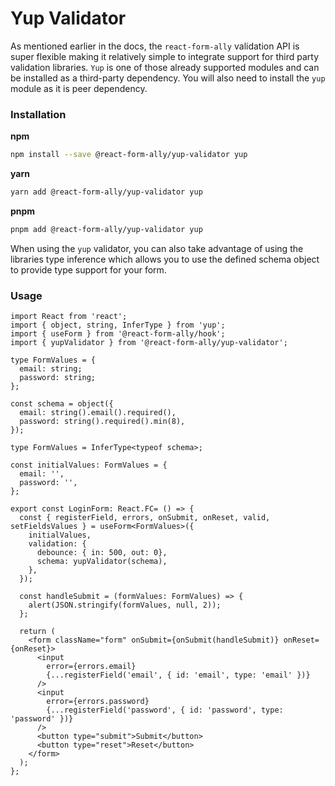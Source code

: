 # Yup Validator

As mentioned earlier in the docs, the `react-form-ally` validation API is super flexible making it relatively simple to integrate
support for third party validation libraries. `Yup` is one of those already supported modules and can be installed as
a third-party dependency. You will also need to install the `yup` module as it is peer dependency.

### Installation
**npm**
```bash copy
npm install --save @react-form-ally/yup-validator yup
```
**yarn**
```bash copy
yarn add @react-form-ally/yup-validator yup
```
**pnpm**
```bash copy
pnpm add @react-form-ally/yup-validator yup
```

When using the `yup` validator, you can also take advantage of using the libraries type inference which allows you to
use the defined schema object to provide type support for your form.

### Usage
```tsx copy
import React from 'react';
import { object, string, InferType } from 'yup';
import { useForm } from '@react-form-ally/hook';
import { yupValidator } from '@react-form-ally/yup-validator';

type FormValues = {
  email: string;
  password: string;
};

const schema = object({
  email: string().email().required(),
  password: string().required().min(8),
});

type FormValues = InferType<typeof schema>;

const initialValues: FormValues = {
  email: '',
  password: '',
};

export const LoginForm: React.FC= () => {
  const { registerField, errors, onSubmit, onReset, valid, setFieldsValues } = useForm<FormValues>({
    initialValues,
    validation: {
      debounce: { in: 500, out: 0},
      schema: yupValidator(schema),
    },
  });

  const handleSubmit = (formValues: FormValues) => {
    alert(JSON.stringify(formValues, null, 2));
  };

  return (
    <form className="form" onSubmit={onSubmit(handleSubmit)} onReset={onReset}>
      <input
        error={errors.email}
        {...registerField('email', { id: 'email', type: 'email' })}
      />
      <input
        error={errors.password}
        {...registerField('password', { id: 'password', type: 'password' })}
      />
      <button type="submit">Submit</button>
      <button type="reset">Reset</button>
    </form>
  );
};
```
